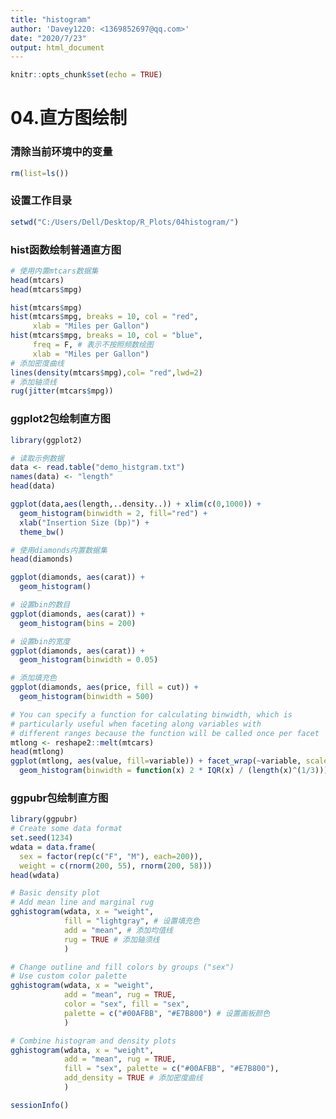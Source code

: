 ---
title: "histogram"
author: 'Davey1220: <1369852697@qq.com>'
date: "2020/7/23"
output: html_document
---

```{r setup, include=FALSE}
knitr::opts_chunk$set(echo = TRUE)
```

# 04.直方图绘制

### 清除当前环境中的变量
```{r}
rm(list=ls())
```

### 设置工作目录
```{r}
setwd("C:/Users/Dell/Desktop/R_Plots/04histogram/")
```

### hist函数绘制普通直方图
```{r}
# 使用内置mtcars数据集
head(mtcars)
head(mtcars$mpg)

hist(mtcars$mpg)
hist(mtcars$mpg, breaks = 10, col = "red",
     xlab = "Miles per Gallon")
hist(mtcars$mpg, breaks = 10, col = "blue", 
     freq = F, # 表示不按照频数绘图
     xlab = "Miles per Gallon")
# 添加密度曲线
lines(density(mtcars$mpg),col= "red",lwd=2)
# 添加轴须线
rug(jitter(mtcars$mpg))
```

### ggplot2包绘制直方图
```{r}
library(ggplot2)

# 读取示例数据
data <- read.table("demo_histgram.txt")
names(data) <- "length"
head(data)

ggplot(data,aes(length,..density..)) + xlim(c(0,1000)) + 
  geom_histogram(binwidth = 2, fill="red") + 
  xlab("Insertion Size (bp)") + 
  theme_bw()

# 使用diamonds内置数据集
head(diamonds)

ggplot(diamonds, aes(carat)) +
  geom_histogram()

# 设置bin的数目
ggplot(diamonds, aes(carat)) +
  geom_histogram(bins = 200)

# 设置bin的宽度
ggplot(diamonds, aes(carat)) +
  geom_histogram(binwidth = 0.05)

# 添加填充色
ggplot(diamonds, aes(price, fill = cut)) +
  geom_histogram(binwidth = 500)

# You can specify a function for calculating binwidth, which is
# particularly useful when faceting along variables with
# different ranges because the function will be called once per facet
mtlong <- reshape2::melt(mtcars)
head(mtlong)
ggplot(mtlong, aes(value, fill=variable)) + facet_wrap(~variable, scales = 'free_x') +
  geom_histogram(binwidth = function(x) 2 * IQR(x) / (length(x)^(1/3)))
```

### ggpubr包绘制直方图
```{r}
library(ggpubr)
# Create some data format
set.seed(1234)
wdata = data.frame(
  sex = factor(rep(c("F", "M"), each=200)),
  weight = c(rnorm(200, 55), rnorm(200, 58)))
head(wdata)

# Basic density plot
# Add mean line and marginal rug
gghistogram(wdata, x = "weight", 
            fill = "lightgray", # 设置填充色
            add = "mean", # 添加均值线
            rug = TRUE # 添加轴须线
            )

# Change outline and fill colors by groups ("sex")
# Use custom color palette
gghistogram(wdata, x = "weight",
            add = "mean", rug = TRUE,
            color = "sex", fill = "sex",
            palette = c("#00AFBB", "#E7B800") # 设置画板颜色
            )

# Combine histogram and density plots
gghistogram(wdata, x = "weight",
            add = "mean", rug = TRUE,
            fill = "sex", palette = c("#00AFBB", "#E7B800"),
            add_density = TRUE # 添加密度曲线
            )
```

```{r}
sessionInfo()
```


